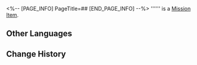 <%-- [PAGE_INFO]
PageTitle=##
[END_PAGE_INFO] --%>
{{Item Infobox
|id          = 140333
|image       = Item .png
|type        = Mission Item
|invCategory = 
|rarity      = 3
|effect      = 
|description = 
}}
'''''' is a [[Mission Item]].

==Other Languages==
{{Other Languages
|en   = 
|zhs  = 
|zht  = 
|ja   = 
|ko   = 
|es   = 
|fr   = 
|ru   = 
|th   = 
|vi   = 
|de   = 
|id   = 
|pt   = 
}}

==Change History==
{{Change History|1.5}}